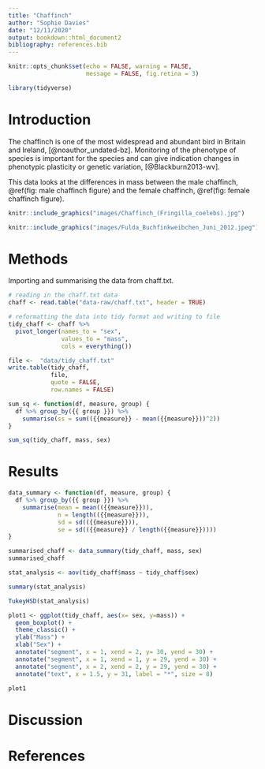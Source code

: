 ```yaml
---
title: "Chaffinch"
author: "Sophie Davies"
date: "12/11/2020"
output: bookdown::html_document2
bibliography: references.bib
---
```


```r
knitr::opts_chunk$set(echo = FALSE, warning = FALSE,
                      message = FALSE, fig.retina = 3)
```

```r
library(tidyverse)
```
# Introduction

The chaffinch is one of the most widespread and abundant bird in Britain and Ireland, [@noauthor_undated-bz].
Monitoring of the phenotype of species is important for the species and can give indication changes in phenotypic plasticity or genetic variation, [@Blackburn2013-wv].

This data looks at the differences in mass between the male chaffinch, \@ref(fig: male chaffinch figure) and the female chaffinch, \@ref(fig: female chaffinch figure). 


```r
knitr::include_graphics("images/Chaffinch_(Fringilla_coelebs).jpg")
```
```r
knitr::include_graphics("images/Fulda_Buchfinkweibchen_Juni_2012.jpeg")
```

# Methods

Importing and summarising the data from chaff.txt. 

```r
# reading in the chaff.txt data
chaff <- read.table("data-raw/chaff.txt", header = TRUE)
```

```r
# reformatting the data into tidy format and writing to file
tidy_chaff <- chaff %>%
  pivot_longer(names_to = "sex", 
               values_to = "mass",
               cols = everything())

file <-  "data/tidy_chaff.txt"
write.table(tidy_chaff, 
            file, 
            quote = FALSE,
            row.names = FALSE)
```

```r

sum_sq <- function(df, measure, group) {
  df %>% group_by({{ group }}) %>% 
    summarise(ss = sum(({{measure}} - mean({{measure}}))^2))
}

sum_sq(tidy_chaff, mass, sex)

```
# Results

```r

data_summary <- function(df, measure, group) {
  df %>% group_by({{ group }}) %>%
    summarise(mean = mean(({{measure}})),
              n = length(({{measure}})),
              sd = sd(({{measure}})),
              se = sd(({{measure}} / length({{measure}}))))
}

summarised_chaff <- data_summary(tidy_chaff, mass, sex)
summarised_chaff
```

```r

stat_analysis <- aov(tidy_chaff$mass ~ tidy_chaff$sex)

summary(stat_analysis)

TukeyHSD(stat_analysis)
```

```r

plot1 <- ggplot(tidy_chaff, aes(x= sex, y=mass)) +
  geom_boxplot() + 
  theme_classic() +
  ylab("Mass") +
  xlab("Sex") +
  annotate("segment", x = 1, xend = 2, y= 30, yend = 30) +
  annotate("segment", x = 1, xend = 1, y = 29, yend = 30) +
  annotate("segment", x = 2, xend = 2, y = 29, yend = 30) +
  annotate("text", x = 1.5, y = 31, label = "*", size = 8)

plot1
```

# Discussion

# References
